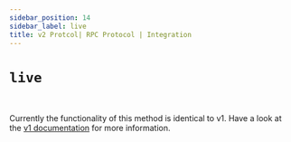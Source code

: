 ```yaml
---
sidebar_position: 14
sidebar_label: live
title: v2 Protcol| RPC Protocol | Integration
---
```


# `live`

<br/>

Currently the functionality of this method is identical to v1. Have a look at the [v1 documentation](/docs/surrealdb/integration/rpc/v1#live-) for more information.